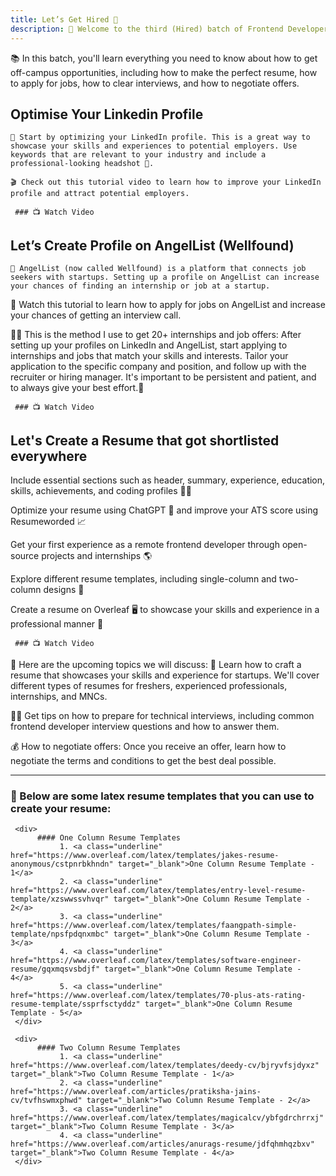 ```yaml
---
title: Let’s Get Hired 🚀
description: 🎉 Welcome to the third (Hired) batch of Frontend Developer Mentorship! 🚀
---
```


📚 In this batch, you'll learn everything you need to know about how to get off-campus opportunities, including how to make the perfect resume, how to apply for jobs, how to clear interviews, and how to negotiate offers.

## Optimise Your Linkedin Profile

    💼 Start by optimizing your LinkedIn profile. This is a great way to showcase your skills and experiences to potential employers. Use keywords that are relevant to your industry and include a professional-looking headshot 📸.

    🎬 Check out this tutorial video to learn how to improve your LinkedIn profile and attract potential employers.

     ### 📺 Watch Video
<VideoPlayer src="https://www.youtube.com/watch?v=MJC1SI-f2eA"/>

## Let’s Create Profile on AngelList (Wellfound)

    🚀 AngelList (now called Wellfound) is a platform that connects job seekers with startups. Setting up a profile on AngelList can increase your chances of finding an internship or job at a startup.

📝 Watch this tutorial to learn how to apply for jobs on AngelList and increase your chances of getting an interview call.

👨‍💻 This is the method I use to get 20+ internships and job offers: After setting up your profiles on LinkedIn and AngelList, start applying to internships and jobs that match your skills and interests. Tailor your application to the specific company and position, and follow up with the recruiter or hiring manager. It's important to be persistent and patient, and to always give your best effort.💪

     ### 📺 Watch Video
<VideoPlayer src="https://www.youtube.com/watch?v=RIZJ4um56f8"/>

## Let's Create a Resume that got shortlisted everywhere

Include essential sections such as header, summary, experience, education, skills, achievements, and coding profiles 👨‍💻

Optimize your resume using ChatGPT 🤖 and improve your ATS score using Resumeworded 📈

Get your first experience as a remote frontend developer through open-source projects and internships 🌎

Explore different resume templates, including single-column and two-column designs 🎨

Create a resume on Overleaf 🖥️ to showcase your skills and experience in a professional manner 💼

     ### 📺 Watch Video
<VideoPlayer src="https://www.youtube.com/watch?v=1sUIvJM939c"/>


🎥 Here are the upcoming topics we will discuss:
📄 Learn how to craft a resume that showcases your skills and experience for startups. We'll cover different types of resumes for freshers, experienced professionals, internships, and MNCs.

👨‍💻 Get tips on how to prepare for technical interviews, including common frontend developer interview questions and how to answer them.

💰 How to negotiate offers: Once you receive an offer, learn how to negotiate the terms and conditions to get the best deal possible.

<div class="mt-5">
     <hr/>
</div>

### 📃 Below are some latex resume templates that you can use to create your resume:

     <div>
          #### One Column Resume Templates
               1. <a class="underline" href="https://www.overleaf.com/latex/templates/jakes-resume-anonymous/cstpnrbkhndn" target="_blank">One Column Resume Template - 1</a>
               2. <a class="underline" href="https://www.overleaf.com/latex/templates/entry-level-resume-template/xzswwssvhvqr" target="_blank">One Column Resume Template - 2</a>
               3. <a class="underline" href="https://www.overleaf.com/latex/templates/faangpath-simple-template/npsfpdqnxmbc" target="_blank">One Column Resume Template - 3</a>
               4. <a class="underline" href="https://www.overleaf.com/latex/templates/software-engineer-resume/gqxmqsvsbdjf" target="_blank">One Column Resume Template - 4</a>
               5. <a class="underline" href="https://www.overleaf.com/latex/templates/70-plus-ats-rating-resume-template/ssprfsctyddz" target="_blank">One Column Resume Template - 5</a>
     </div>

     <div>
          #### Two Column Resume Templates
               1. <a class="underline" href="https://www.overleaf.com/latex/templates/deedy-cv/bjryvfsjdyxz" target="_blank">Two Column Resume Template - 1</a>
               2. <a class="underline" href="https://www.overleaf.com/articles/pratiksha-jains-cv/tvfhswmxphwd" target="_blank">Two Column Resume Template - 2</a>
               3. <a class="underline" href="https://www.overleaf.com/latex/templates/magicalcv/ybfgdrchrrxj" target="_blank">Two Column Resume Template - 3</a>
               4. <a class="underline" href="https://www.overleaf.com/articles/anurags-resume/jdfqhmhqzbxv" target="_blank">Two Column Resume Template - 4</a>
     </div>